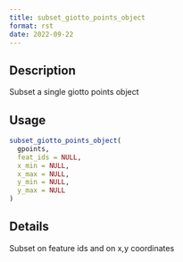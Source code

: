 ```yaml
--- 
title: subset_giotto_points_object 
format: rst 
date: 2022-09-22 
--- 
```


## Description

Subset a single giotto points object


## Usage

```r
subset_giotto_points_object(
  gpoints,
  feat_ids = NULL,
  x_min = NULL,
  x_max = NULL,
  y_min = NULL,
  y_max = NULL
)
```


## Details

Subset on feature ids and on x,y coordinates


